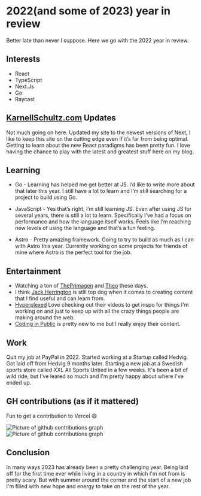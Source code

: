 
# 2022(and some of 2023) year in review

Better late than never I suppose. Here we go with the 2022 year in review.

## Interests

-   React
-   TypeScript
-   Next.Js
-   Go
- Raycast

## [KarnellSchultz.com](http://KarnellSchultz.com) Updates

Not much going on here. Updated my site to the newest versions of Next, I like to keep this site on the cutting edge even if it’s far from being optimal. Getting to learn about the new React paradigms has been pretty fun. I love having the chance to play with the latest and greatest stuff here on my blog.

## Learning

- Go - Learning has helped me get better at JS. I’d like to write more about that later this year. I still have a lot to learn and I’m still searching for a project to build using Go.

- JavaScript - Yes that’s right, I’m still learning JS. Even after using JS for several years, there is still a lot to learn. Specifically I’ve had a focus on performance and how the language itself works. Feels like I’m reaching new levels of using the language and that’s a fun feeling.

- Astro - Pretty amazing framework. Going to try to build as much as I can with Astro this year. Currently working on some projects for friends of mine where Astro is the perfect tool for the job.

## Entertainment

- Watching a ton of [ThePrimagen](https://www.youtube.com/@ThePrimeTimeagen) and [Theo](https://www.youtube.com/@t3dotgg) these days. 
- I think [Jack Herrington](https://www.youtube.com/@jherr) is still top dog when it comes to creating content that I find useful and can learn from.
- [Hyperplexed](https://www.youtube.com/watch?v=z1wZp4jV4cQ) Love checking out their videos to get inspo for things I'm working on and just to keep up with all the crazy things people are making around the web. 
- [Coding in Public](https://www.youtube.com/@CodinginPublic) is pretty new to me but I really enjoy their content.

## Work

Quit my job at PayPal in 2022. Started working at a Startup called Hedvig. Got laid off from Hedvig 9 months later. Starting a new job at a Swedish sports store called XXL All Sports Untied in a few weeks. It's been a bit of wild ride, but I've leared so much and I'm pretty happy about where I've ended up. 

## GH contributions (as if it mattered)

Fun to get a contribution to Vercel 😄


<Image
  src="/images/gh-2022.png"
  alt="Picture of github contributions graph"
  width={700}
  height={200}
/>
<Image
  src="/images/gh-2023.png"
  alt="Picture of github contributions graph"
  width={700}
  height={200}
/>

## Conclusion

In many ways 2023 has already been a pretty challenging year. Being laid off for the first time ever while living in a country in which I'm not from is pretty scary. But with summer around the corner and the start of a new job I'm filled with new hope and energy to take on the rest of the year.